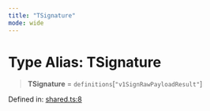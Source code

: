 ```yaml
---
title: "TSignature"
mode: wide
---
```

  
# Type Alias: TSignature

> **TSignature** = `definitions`\[`"v1SignRawPayloadResult"`\]

Defined in: [shared.ts:8](https://github.com/tkhq/sdk/blob/ee72856c3f450731d7501ab05001215768b71500/packages/http/src/shared.ts#L8)
